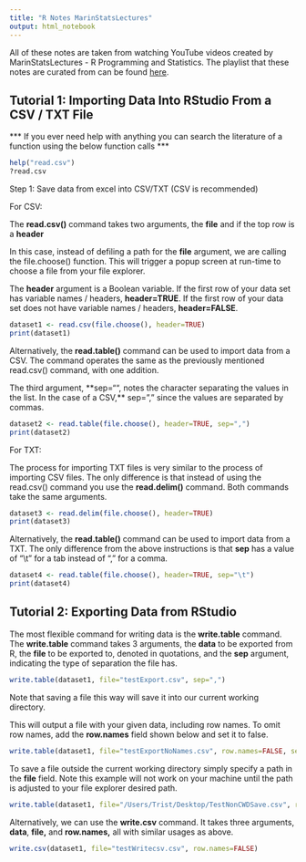 ```yaml
---
title: "R Notes MarinStatsLectures"
output: html_notebook
---
```


All of these notes are taken from watching YouTube videos created by MarinStatsLectures - R Programming and Statistics. The playlist that these notes are curated from can be found [here](https://www.youtube.com/watch?v=riONFzJdXcs&list=PLqzoL9-eJTNBDdKgJgJzaQcY6OXmsXAHU&index=1 "Marin YouTube Playlist").

## Tutorial 1: Importing Data Into RStudio From a CSV / TXT File

\*\*\* If you ever need help with anything you can search the literature of a function using the below function calls \*\*\*

```r
help("read.csv")
?read.csv
```

Step 1: Save data from excel into CSV/TXT (CSV is recommended)

For CSV:

The **read.csv()** command takes two arguments, the **file** and if the top row is a **header**

In this case, instead of defiling a path for the **file** argument, we are calling the file.choose() function. This will trigger a popup screen at run-time to choose a file from your file explorer.

The **header** argument is a Boolean variable. If the first row of your data set has variable names / headers, **header=TRUE**. If the first row of your data set does not have variable names / headers, **header=FALSE**.

```r
dataset1 <- read.csv(file.choose(), header=TRUE)
print(dataset1)
```

Alternatively, the **read.table()** command can be used to import data from a CSV. The command operates the same as the previously mentioned read.csv() command, with one addition.

The third argument, \*\*sep="", notes the character separating the values in the list. In the case of a CSV,\*\* sep="," since the values are separated by commas.

```r
dataset2 <- read.table(file.choose(), header=TRUE, sep=",")
print(dataset2)
```

For TXT:

The process for importing TXT files is very similar to the process of importing CSV files. The only difference is that instead of using the read.csv() command you use the **read.delim()** command. Both commands take the same arguments.

```r
dataset3 <- read.delim(file.choose(), header=TRUE)
print(dataset3)
```

Alternatively, the **read.table()** command can be used to import data from a TXT. The only difference from the above instructions is that **sep** has a value of "\\t" for a tab instead of "," for a comma.

```r
dataset4 <- read.table(file.choose(), header=TRUE, sep="\t")
print(dataset4)
```

## Tutorial 2: Exporting Data from RStudio

The most flexible command for writing data is the **write.table** command. The **write.table** command takes 3 arguments, the **data** to be exported from R, the **file** to be exported to, denoted in quotations, and the **sep** argument, indicating the type of separation the file has.

```r
write.table(dataset1, file="testExport.csv", sep=",")
```

Note that saving a file this way will save it into our current working directory.

This will output a file with your given data, including row names. To omit row names, add the **row.names** field shown below and set it to false.

```r
write.table(dataset1, file="testExportNoNames.csv", row.names=FALSE, sep=",")
```

To save a file outside the current working directory simply specify a path in the **file** field. Note this example will not work on your machine until the path is adjusted to your file explorer desired path.

```r
write.table(dataset1, file="/Users/Trist/Desktop/TestNonCWDSave.csv", row.names=FALSE, sep=",")
```

Alternatively, we can use the **write.csv** command. It takes three arguments, **data**, **file,** and **row.names,** all with similar usages as above.

```r
write.csv(dataset1, file="testWritecsv.csv", row.names=FALSE)
```
